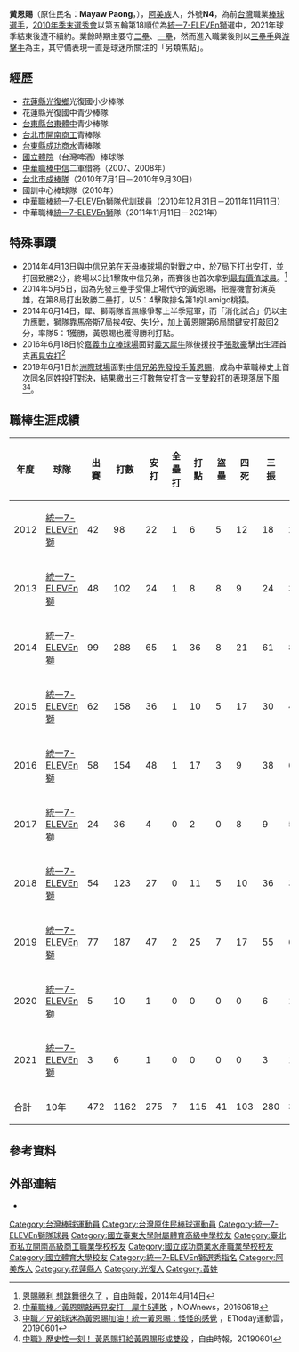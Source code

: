 {{otheruses|subject=1988年出生，中華職棒統一7-ELEVEn獅隊內野手|other=同名中信兄弟隊右投手|黃恩賜 (1996年)}}
{{Infobox CPBL player|
|name=黃恩賜|
|image=黃恩賜.jpg|
|width=300|
|position=內野手|
|team=|
|number=|
|bats=右|
|throws=右|
|birthdate={{birth_date_and_age|1988|2|12|mf=y}}|
|birthplace={{TWN}}[[花蓮縣|花蓮縣]][[光復鄉|光復鄉]]|
|debutdate=3月17日
|debutyear=2012年
|debutteam=統一7-ELEVEn獅
|statyear=2021年球季
|stat1label=打擊率
|stat1value=0.237
|stat2label=全壘打
|stat2value=7
|stat3label=打點
|stat3value=115
|stat4label=盜壘
|stat4value=41
|teams=<nowiki></nowiki> 
*[[統一7-ELEVEn獅|統一7-ELEVEn獅]]（2011年11月11日－2021年）|
|awards=<nowiki></nowiki>
*2次[[中華職棒總冠軍賽|總冠軍]]：2013、2020
}}
'''黃恩賜'''（原住民名：'''Mayaw Paong'''，{{bd|1988年|2月12日|||catIdx=黃}}），[[阿美族|阿美族]]人，外號'''N4'''，為前[[台灣|台灣]]職業[[棒球|棒球]][[运动员|選手]]，[[中華職棒歷年選秀會#職棒二十二年（2011年）|2010年季末選秀會]]以第五輪第18順位為[[統一7-ELEVEn獅|統一7-ELEVEn獅]]選中，2021年球季結束後遭不續約。業餘時期主要守[[二壘|二壘]]、[[一壘|一壘]]，然而進入職業後則以[[三壘手|三壘手]]與[[游擊手|游擊手]]為主，其守備表現一直是球迷所關注的「另類焦點」。

==經歷==
*[[花蓮縣|花蓮縣]][[光復鄉|光復鄉]]光復國小少棒隊 
*花蓮縣光復國中青少棒隊 
*[[國立臺東大學附屬體育高級中學|台東縣台東體中]]青少棒隊 
*[[臺北市私立開南高級商工職業學校|台北市開南商工]]青棒隊 
*[[國立成功商業水產職業學校|台東縣成功商水]]青棒隊 
*[[國立體育大學|國立體院]]（台灣啤酒）棒球隊 
*[[中華職棒|中華職棒]][[中信鯨|中信]]二軍借將（2007、2008年） 
*[[台北市成棒隊|台北市成棒隊]]（2010年7月1日－2010年9月30日） 
*國訓中心棒球隊（2010年） 
*中華職棒[[統一7-ELEVEn獅|統一7-ELEVEn獅]]隊代訓球員（2010年12月31日－2011年11月11日）
*中華職棒[[統一7-ELEVEn獅|統一7-ELEVEn獅]]隊（2011年11月11日－2021年）
==特殊事蹟==
*2014年4月13日與[[中信兄弟|中信兄弟]]在[[天母棒球場|天母棒球場]]的對戰之中，於7局下打出安打，並打回致勝2分，終場以3比1擊敗中信兄弟，而賽後也首次拿到[[最有價值球員|最有價值球員]]。<ref>[http://news.ltn.com.tw/news/sports/paper/770390 恩賜勝利 想跳舞很久了] {{Wayback|url=http://news.ltn.com.tw/news/sports/paper/770390 |date=20140415120135 }}，[[自由時報|自由時報]]，2014年4月14日</ref>
*2014年5月5日，因為先發三壘手受傷上場代守的黃恩賜，把握機會扮演英雄，在第8局打出致勝二壘打，以5：4擊敗排名第1的Lamigo桃猿。
*2014年6月14日，犀、獅兩隊皆無緣爭奪上半季冠軍，而「消化試合」仍以主力應戰，獅隊靠馬帝斯7局挨4安、失1分，加上黃恩賜第6局關鍵安打敲回2分，率隊5：1獲勝，黃恩賜也獲得勝利打點。
*2016年6月18日於[[嘉義市立棒球場|嘉義市立棒球場]]面對[[義大犀牛|義大犀牛]]隊後援投手[[張耿豪|張耿豪]]擊出生涯首支[[再見安打|再見安打]]<ref>[https://www.nownews.com/news/20160618/2138879 中華職棒／黃恩賜敲再見安打　犀牛5連敗] {{Wayback|url=https://www.nownews.com/news/20160618/2138879 |date=20191202123029 }}，NOWnews，20160618</ref>
*2019年6月1日於[[臺中市洲際棒球場|洲際球場]]面對[[中信兄弟|中信兄弟]][[先發投手|先發投手]][[黃恩賜_(1996年)|黃恩賜]]，成為中華職棒史上首次同名同姓投打對決，結果繳出三打數無安打含一支[[雙殺打|雙殺打]]的表現落居下風<ref>[https://sports.ettoday.net/news/1458167 中職／兄弟球迷為黃恩賜加油！統一黃恩賜：怪怪的感覺] {{Wayback|url=https://sports.ettoday.net/news/1458167 |date=20200811040021 }}，ETtoday運動雲，20190601</ref><ref>[https://sports.ltn.com.tw/news/breakingnews/2809256 中職》歷史性一刻！  黃恩賜打給黃恩賜形成雙殺] {{Wayback|url=https://sports.ltn.com.tw/news/breakingnews/2809256 |date=20190909063755 }}，自由時報，20190601</ref>。

==職棒生涯成績==
{| class="wikitable" width="1000px"
|- align="center" 
!年度!!球隊!!出賽!!打數!!安打!!全壘打!!打點!!盜壘!!四死!!三振!!壘打數!!雙殺打!!打擊率!!上壘率!!長打率!!OPS
|- align="center"
|2012||[[統一7-ELEVEn獅|統一7-ELEVEn獅]]||42||98||22||1||6||5||12||18||26||1||0.224||0.306||0.265||0.571
|- align="center"
|2013||[[統一7-ELEVEn獅|統一7-ELEVEn獅]]||48||102||24||1||8||8||9||24||32||0||0.235||0.295||0.314||0.609
|- align="center"
|2014||[[統一7-ELEVEn獅|統一7-ELEVEn獅]]||99||288||65||1||36||8||21||61||80||10||0.226||0.276||0.278||0.554
|- align="center"
|2015||[[統一7-ELEVEn獅|統一7-ELEVEn獅]]||62||158||36||1||10||5||17||30||47||2||0.228||0.303||0.297||0.600
|- align="center"
|2016||[[統一7-ELEVEn獅|統一7-ELEVEn獅]]||58||154||48||1||17||3||9||38||62||4||0.312||0.345||0.403||0.748
|- align="center"
|2017||[[統一7-ELEVEn獅|統一7-ELEVEn獅]]||24||36||4||0||2||0||8||9||5||2||0.111||0.267||0.139||0.406
|- align=center
|2018||[[統一7-ELEVEn獅|統一7-ELEVEn獅]]||54||123||27||0||11||5||10||36||34||1||0.220||0.276||0.276||0.552
|- align=center
|2019||[[統一7-ELEVEn獅|統一7-ELEVEn獅]]||77||187||47||2||25||7||17||55||66||3||0.251||0.312||0.353||0.665
|- align=center
|2020||[[統一7-ELEVEn獅|統一7-ELEVEn獅]]||5||10||1||0||0||0||0||6||1||0||0.100||0.100||0.100||0.200
|- align="center"
|2021||[[統一7-ELEVEn獅|統一7-ELEVEn獅]]||3||6||1||0||0||0||0||3||1||0||0.167||0.167||0.167||0.334
|- style="color:black; background-color:#F75000;color:#FFFFFF" align="center" 
|合計||10年||472||1162||275||7||115||41||103||280||354||23||0.237||0.296||0.305||0.601
|}

==參考資料==
{{Reflist}}
==外部連結==
{{台灣棒球維基館|黃恩賜(1988)}}
{{中華職棒球員資料|id=R349|name=黃恩賜}}
*{{youtube|channel=UCilCmoQWnlPVHMA4Lm-TUhw|黃恩賜}}
{{統一7-ELEVEn獅2013年中華職棒總冠軍}}
{{帕菲克運動經紀}}
{{DEFAULTSORT:Huang En Tzu}}
[[Category:台灣棒球運動員|Category:台灣棒球運動員]]
[[Category:台灣原住民棒球運動員|Category:台灣原住民棒球運動員]]
[[Category:統一7-ELEVEn獅隊球員|Category:統一7-ELEVEn獅隊球員]]
[[Category:國立臺東大學附屬體育高級中學校友|Category:國立臺東大學附屬體育高級中學校友]]
[[Category:臺北市私立開南高級商工職業學校校友|Category:臺北市私立開南高級商工職業學校校友]]
[[Category:國立成功商業水產職業學校校友|Category:國立成功商業水產職業學校校友]]
[[Category:國立體育大學校友|Category:國立體育大學校友]]
[[Category:統一7-ELEVEn獅選秀指名|Category:統一7-ELEVEn獅選秀指名]]
[[Category:阿美族人|Category:阿美族人]]
[[Category:花蓮縣人|Category:花蓮縣人]]
[[Category:光復人|Category:光復人]]
[[Category:黃姓|Category:黃姓]]